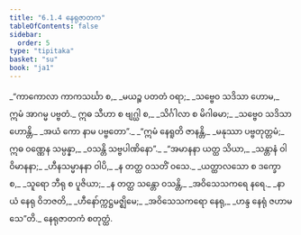 ```yaml
---
title: "6.1.4 နေရုဇာတက"
tableOfContents: false
sidebar:
  order: 5
type: "tipitaka"
basket: "su"
book: "ja1"
---
```



<DynamicBreadcrumb />

<Division number="20" book="ja1">

<Paragraph number="1340" type="verses" book="ja1">
_“ကာကောလာ ကာကသင်္ဃာ စ,_  
_မယဉ္စ ပတတံ ဝရာ;_  
_သဗ္ဗေဝ သဒိသာ ဟောမ,_  
ဣမံ အာဂမ္မ ပဗ္ဗတံ._  

</Paragraph>

</Division>
<Division number="21" book="ja1">

<Paragraph number="1341" type="verses" book="ja1">
ဣဓ သီဟာ စ ဗျဂ္ဃါ စ,_  
_သိင်္ဂါလာ စ မိဂါဓမာ;_  
_သဗ္ဗေဝ သဒိသာ ဟောန္တိ,_  
_အယံ ကော နာမ ပဗ္ဗတော”._  

</Paragraph>

</Division>
<Division number="22" book="ja1">

<Paragraph number="1342" type="verses" book="ja1">
_“ဣမံ နေရူတိ ဇာနန္တိ,_  
_မနုဿာ ပဗ္ဗတုတ္တမံ;_  
ဣဓ ဝဏ္ဏေန သမ္ပန္နာ,_  
_ဝသန္တိ သဗ္ဗပါဏိနော”._  

</Paragraph>

</Division>
<Division number="23" book="ja1">

<Paragraph number="1343" type="verses" book="ja1">
_“အမာနနာ ယတ္ထ သိယာ,_  
_သန္တာနံ ဝါ ဝိမာနနာ;_  
_ဟီနသမ္မာနနာ ဝါပိ,_  
_န တတ္ထ ဝသတိံ ဝသေ._  

</Paragraph>

</Division>
<Division number="24" book="ja1">

<Paragraph number="1344" type="verses" book="ja1">
_ယတ္ထာလသော စ ဒက္ခော စ,_  
_သူရော ဘီရု စ ပူဇိယာ;_  
_န တတ္ထ သန္တော ဝသန္တိ,_  
_အဝိသေသကရေ နရေ._  

</Paragraph>

</Division>
<Division number="25" book="ja1">

<Paragraph number="1345" type="verses" book="ja1">
_နာယံ နေရု ဝိဘဇတိ,_  
_ဟီနော်က္ကဋ္ဌမဇ္ဈိမေ;_  
_အဝိသေသကရော နေရု,_  
_ဟန္ဒ နေရုံ ဇဟာမသေ”တိ._  


</Paragraph>
</Division>

<Paragraph number="1346" type="center" book="ja1">
နေရုဇာတကံ စတုတ္ထံ.
</Paragraph>